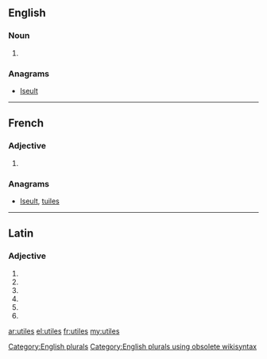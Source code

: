 ==English==

===Noun===
{{head|en}}

# {{plural of|utile}}

===Anagrams===
* [[Iseult#English|Iseult]]

[[Category:English plurals]][[Category:English plurals using obsolete wikisyntax]]

----

==French==

===Adjective===
{{fr-adj-form}} {{p}}

# {{form of| plural|utile|lang=fr}}

===Anagrams===
* [[Iseult#French|Iseult]], [[tuiles#French|tuiles]]

----

==Latin==

===Adjective===
{{la-adj-form|ūtilēs}}

# {{inflection of|ūtilis||nom|m|p|lang=la}}
# {{inflection of|ūtilis||nom|f|p|lang=la}}
# {{inflection of|ūtilis||acc|m|p|lang=la}}
# {{inflection of|ūtilis||acc|f|p|lang=la}}
# {{inflection of|ūtilis||voc|m|p|lang=la}}
# {{inflection of|ūtilis||voc|f|p|lang=la}}

[[ar:utiles]]
[[el:utiles]]
[[fr:utiles]]
[[my:utiles]]